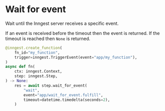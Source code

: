# Wait for event

Wait until the Inngest server receives a specific event.

If an event is received before the timeout then the event is returned. If the timeout is reached then `None` is returned.

```py
@inngest.create_function(
    fn_id="my_function",
    trigger=inngest.TriggerEvent(event="app/my_function"),
)
async def fn(
    ctx: inngest.Context,
    step: inngest.Step,
) -> None:
    res = await step.wait_for_event(
        "wait",
        event="app/wait_for_event.fulfill",
        timeout=datetime.timedelta(seconds=2),
    )
```
